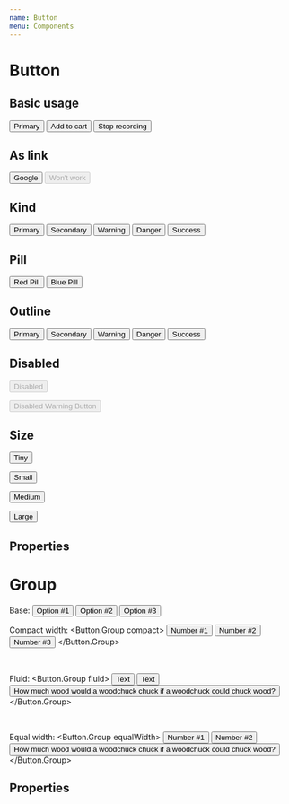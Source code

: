 ```yaml
---
name: Button
menu: Components
---
```



# Button

## Basic usage

<Playground>
  <Button>Primary</Button>

  <Button>
    <Icon name='add_shopping_cart' /> Add to cart
  </Button>

  <Button outline kind='danger'>
    <Icon name='stop' /> Stop recording
  </Button>
</Playground>

## As link

<Playground>
  <Button as='a' href='https://google.com/'>Google</Button>
  <Button as='a' href='https://google.com/' outline disabled={true}>Won't work</Button>
</Playground>

## Kind

<Playground>
  <Button kind="primary">Primary</Button>
  <Button kind="secondary">Secondary</Button>
  <Button kind="warning">Warning</Button>
  <Button kind="danger">Danger</Button>
  <Button kind="success">Success</Button>
</Playground>

## Pill

<Playground>
  <Button pill kind="danger">Red Pill</Button>
  <Button pill kind="primary">Blue Pill</Button>
</Playground>

## Outline

<Playground>
  <Button kind="primary" outline>Primary</Button>
  <Button kind="secondary" outline>Secondary</Button>
  <Button kind="warning" outline>Warning</Button>
  <Button kind="danger" outline>Danger</Button>
  <Button kind="success" outline>Success</Button>
</Playground>

## Disabled

<Playground>
  <Button disabled>Disabled</Button>

  <Button pill outline kind="warning" disabled>Disabled Warning Button</Button>
</Playground>

## Size

<Playground>
  <Button size='tiny'>Tiny</Button>

  <Button size='small'>Small</Button>

  <Button size='medium'>Medium</Button>

  <Button size='large'>Large</Button>
</Playground>

## Properties

<Props of={Button}></Props>

# Group

<Playground>
  Base:
  <Button.Group>
    <Button>
      <Icon name='filter_1' /> Option #1
    </Button>
    <Button outline>Option #2</Button>
    <Button>
      <Icon name='filter_3' /> Option #3
    </Button>
  </Button.Group>

  <br />

  Compact width:
  <Button.Group compact>
    <Button>Number #1</Button>
    <Button kind='danger'>Number #2</Button>
    <Button kind='success'>Number #3</Button>
  </Button.Group>

  <br />

  Fluid:
  <Button.Group fluid>
    <Button>Text</Button>
    <Button kind='danger'>Text</Button>
    <Button kind='success'>How much wood would a woodchuck chuck if a woodchuck could chuck wood?</Button>
  </Button.Group>

  <br />

  Equal width:
  <Button.Group equalWidth>
    <Button>Number #1</Button>
    <Button kind='danger'>Number #2</Button>
    <Button kind='success'>How much wood would a woodchuck chuck if a woodchuck could chuck wood?</Button>
  </Button.Group>
</Playground>

## Properties

<Props of={Group}></Props>
